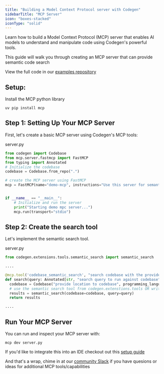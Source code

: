 ```yaml
---
title: "Building a Model Context Protocol server with Codegen"
sidebarTitle: "MCP Server"
icon: "boxes-stacked"
iconType: "solid"
---
```


Learn how to build a Model Context Protocol (MCP) server that enables AI models to understand and manipulate code using Codegen's powerful tools.

This guide will walk you through creating an MCP server that can provide semantic code search

<Info>View the full code in our [examples repository](https://github.com/codegen-sh/codegen-sdk/tree/develop/src/codegen/extensions/mcp)</Info>


## Setup:
Install the MCP python library
```
uv pip install mcp
```

## Step 1: Setting Up Your MCP Server

First, let's create a basic MCP server using Codegen's MCP tools:

server.py
```python
from codegen import Codebase
from mcp.server.fastmcp import FastMCP
from typing import Annotated
# Initialize the codebase
codebase = Codebase.from_repo(".")

# create the MCP server using FastMCP
mcp = FastMCP(name="demo-mcp", instructions="Use this server for semantic search of codebases")


if __name__ == "__main__":
    # Initialize and run the server
    print("Starting demo mpc server...")
    mcp.run(transport="stdio")

```

## Step 2: Create the search tool

Let's implement the semantic search tool.

server.py
```python
from codegen.extensions.tools.semantic_search import semantic_search

....

@mcp.tool('codebase_semantic_search', "search codebase with the provided query")
def search(query: Annotated[str, "search query to run against codebase"]):
  codebase = Codebase("provide location to codebase", programming_language="provide codebase Language")
  # use the semantic search tool from codegen.extenstions.tools OR write your own   
  results = semantic_search(codebase=codebase, query=query) 
  return results

....
```

## Run Your MCP Server

You can run and inspect your MCP server with:

```
mcp dev server.py
```

If you'd like to integrate this into an IDE checkout out this [setup guide](/introduction/ide-usage#mcp-server-setup)

And that's a wrap, chime in at our [community
  Slack](https://community.codegen.com) if you have quesions or ideas for additional MCP tools/capabilities